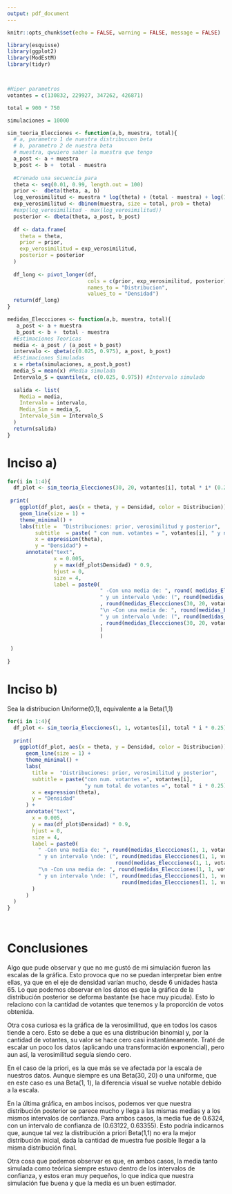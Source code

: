```yaml
---
output: pdf_document
---
```


```r
knitr::opts_chunk$set(echo = FALSE, warning = FALSE, message = FALSE)

library(esquisse)
library(ggplot2)
library(ModEstM)
library(tidyr)




```

```r
#Hiper parametros 
votantes = c(130832, 229927, 347262, 426871)

total = 900 * 750

simulaciones = 10000

```

```r
sim_teoria_Elecciones <- function(a,b, muestra, total){
  # a, parametro 1 de nuestra distribucuon beta
  # b, parametro 2 de nuestra beta
  # muestra, qwuiero saber la muestra que tengo
  a_post <- a + muestra
  b_post <- b +  total - muestra
  
  #Crenado una secuencia para
  theta <- seq(0.01, 0.99, length.out = 100)
  prior <-  dbeta(theta, a, b)
  log_verosimilitud <- muestra * log(theta) + (total - muestra) + log(1 - theta)
  exp_verosimilitud <- dbinom(muestra, size = total, prob = theta)
  #exp(log_verosimilitud - max(log_verosimilitud))
  posterior <- dbeta(theta, a_post, b_post)
  
  df <- data.frame(
    theta = theta,
    prior = prior, 
    exp_verosimilitud = exp_verosimilitud,
    posterior = posterior
  )
  
  df_long <- pivot_longer(df,
                          cols = c(prior, exp_verosimilitud, posterior),
                          names_to = "Distribucion",
                          values_to = "Densidad")
  return(df_long)
}

medidas_Eleccciones <- function(a,b, muestra, total){
   a_post <- a + muestra
   b_post <- b +  total - muestra
  #Estimaciones Teoricas
  media <- a_post / (a_post + b_post)
  intervalo <- qbeta(c(0.025, 0.975), a_post, b_post)
  #Estimaciones Simuladas
  x = rbeta(simulaciones, a_post,b_post)
  media_S = mean(x) #Media simulada
  Intervalo_S = quantile(x, c(0.025, 0.975)) #Intervalo simulado
  
  salida <- list(
    Media = media,
    Intervalo = intervalo,
    Media_Sim = media_S,
    Intervalo_Sim = Intervalo_S
  )
  return(salida)
}
```
# Inciso a) 


```r
for(i in 1:4){
  df_plot <- sim_teoria_Elecciones(30, 20, votantes[i], total * i* (0.25))
  
 print(
    ggplot(df_plot, aes(x = theta, y = Densidad, color = Distribucion)) +
    geom_line(size = 1) +
    theme_minimal() +
    labs(title =  "Distribuciones: prior, verosimilitud y posterior",
         subtitle  = paste( " con num. votantes = ", votantes[i], " y num total de votantes = ", total * i* 0.25),
         x = expression(theta),
         y = "Densidad") + 
      annotate("text",
               x = 0.005,
               y = max(df_plot$Densidad) * 0.9,
               hjust = 0,
               size = 4,
               label = paste0(
                              " -Con una media de: ", round( medidas_Eleccciones(30, 20, votantes[i], total * i* (0.25))$Media, 5), 
                              " y un intervalo \nde: (", round(medidas_Eleccciones(30, 20, votantes[i], total * i* (0.25))$Intervalo[1],5), ","
                              , round(medidas_Eleccciones(30, 20, votantes[i], total * i* (0.25))$Intervalo[2], 5) , ")", "(Forma Teorica)",
                              "\n -Con una media de: ", round(medidas_Eleccciones(30, 20, votantes[i], total * i* (0.25))$Media_Sim, 5),
                              " y un intervalo \nde: (", round(medidas_Eleccciones(30, 20, votantes[i], total * i* (0.25))$Intervalo_Sim[1],5), ","
                              , round(medidas_Eleccciones(30, 20, votantes[i], total * i* (0.25))$Intervalo_Sim[2], 5) , ")", "(Forma Simulada)"
                              )  
                              )
      
 )
  
}
```

# Inciso b) 

Sea la distribucion Uniforme(0,1), equivalente a la Beta(1,1)


```r
for(i in 1:4){
  df_plot <- sim_teoria_Elecciones(1, 1, votantes[i], total * i * 0.25)
  
  print(
    ggplot(df_plot, aes(x = theta, y = Densidad, color = Distribucion)) +
      geom_line(size = 1) +
      theme_minimal() +
      labs(
        title =  "Distribuciones: prior, verosimilitud y posterior",
        subtitle = paste("con num. votantes =", votantes[i], 
                         "y num total de votantes =", total * i * 0.25),
        x = expression(theta),
        y = "Densidad"
      ) + 
      annotate("text",
        x = 0.005,
        y = max(df_plot$Densidad) * 0.9,
        hjust = 0,
        size = 4,
        label = paste0(
          " -Con una media de: ", round(medidas_Eleccciones(1, 1, votantes[i], total * i * 0.25)$Media, 5), 
          " y un intervalo \nde: (", round(medidas_Eleccciones(1, 1, votantes[i], total * i * 0.25)$Intervalo[1], 5), ",",
                                   round(medidas_Eleccciones(1, 1, votantes[i], total * i * 0.25)$Intervalo[2], 5), ")", " (Forma Teórica)",
          "\n -Con una media de: ", round(medidas_Eleccciones(1, 1, votantes[i], total * i * 0.25)$Media_Sim, 5),
          " y un intervalo \nde: (", round(medidas_Eleccciones(1, 1, votantes[i], total * i * 0.25)$Intervalo_Sim[1], 5), ",",
                                     round(medidas_Eleccciones(1, 1, votantes[i], total * i * 0.25)$Intervalo_Sim[2], 5), ")", " (Forma Simulada)"
        )
      )
  )
}

      
```

# Conclusiones 

Algo que pude observar y que no me gustó de mi simulación fueron las escalas de la gráfica. Esto provoca que no se puedan interpretar bien entre ellas, ya que en el eje de densidad varían mucho, desde 6 unidades hasta 65. Lo que podemos observar en los datos es que la gráfica de la distribución posterior se deforma bastante (se hace muy picuda). Esto lo relaciono con la cantidad de votantes que tenemos y la proporción de votos obtenida.


Otra cosa curiosa es la gráfica de la verosimilitud, que en todos los casos tiende a cero. Esto se debe a que es una distribución binomial y, por la cantidad de votantes, su valor se hace cero casi instantáneamente. Traté de escalar un poco los datos (aplicando una transformación exponencial), pero aun así, la verosimilitud seguía siendo cero.


En el caso de la priori, es la que más se ve afectada por la escala de nuestros datos. Aunque siempre es una Beta(30, 20) o una uniforme, que en este caso es una Beta(1, 1), la diferencia visual se vuelve notable debido a la escala.


En la última gráfica, en ambos incisos, podemos ver que nuestra distribución posterior se parece mucho y llega a las mismas medias y a los mismos intervalos de confianza. Para ambos casos, la media fue de 0.6324, con un intervalo de confianza de (0.63122, 0.63355). Esto podría indicarnos que, aunque tal vez la distribución a priori Beta(1,1) no era la mejor distribución inicial, dada la cantidad de muestra fue posible llegar a la misma distribución final.


Otra cosa que podemos observar es que, en ambos casos, la media tanto simulada como teórica siempre estuvo dentro de los intervalos de confianza, y estos eran muy pequeños, lo que indica que nuestra simulación fue buena y que la media es un buen estimador.